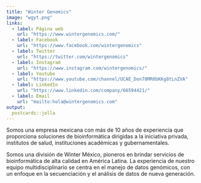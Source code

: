 ```yaml
---
title: "Winter Genomics"
image: "wgyt.png"
links:
  - label: Página web 
    url: "https://www.wintergenomics.com/"
  - label: Facebook 
    url: "https://www.facebook.com/wintergenomics"
  - label: Twitter
    url: "https://twitter.com/wintergenomics"
  - label: Instagram
    url: "https://www.instagram.com/wintergenomics/"
  - label: Youtube
    url: "https://www.youtube.com/channel/UCAE_Don78MR0bKKg8tLnZVA"
  - label: LinkedIn
    url: "https://www.linkedin.com/company/66594421/"
  - label: Email
    url: "mailto:hola@wintergenomics.com"
output:
  postcards::jolla
---
```

 
Somos una empresa mexicana con más de 10 años de experiencia que proporciona soluciones de bioinformática dirigidas a la iniciativa privada, institutos de salud, instituciones académicas y gubernamentales.

Somos una división de Winter México, pioneros en brindar servicios de bioinformática de alta calidad en América Latina. La experiencia de nuestro equipo multidisciplinario se centra en el manejo de datos genómicos, con un enfoque en la secuenciación y el análisis de datos de nueva generación.